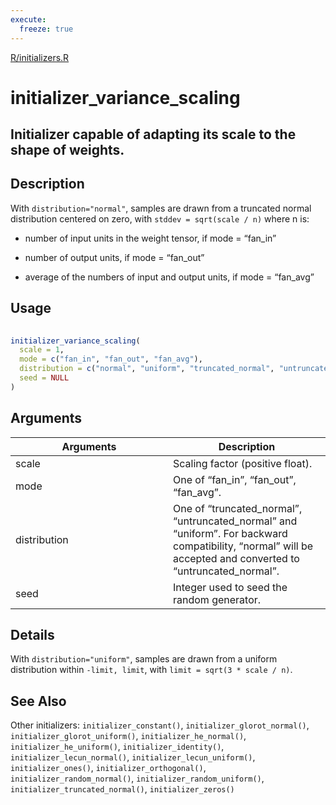 ```yaml
---
execute:
  freeze: true
---
```


[R/initializers.R](https://github.com/rstudio/keras//blob/main/R/initializers.R#L113) 

# initializer_variance_scaling

## Initializer capable of adapting its scale to the shape of weights.

## Description

 With `distribution="normal"`, samples are drawn from a truncated normal distribution centered on zero, with `stddev = sqrt(scale / n)` where n is:  

- number of input units in the weight tensor, if mode = "fan_in" 

- number of output units, if mode = "fan_out" 

- average of the numbers of input and output units, if mode = "fan_avg" 

 


## Usage
```r
 
initializer_variance_scaling( 
  scale = 1, 
  mode = c("fan_in", "fan_out", "fan_avg"), 
  distribution = c("normal", "uniform", "truncated_normal", "untruncated_normal"), 
  seed = NULL 
) 
```

## Arguments
|Arguments|Description|
|---|---|
| scale | Scaling factor (positive float). |
| mode | One of "fan_in", "fan_out", "fan_avg". |
| distribution | One of "truncated_normal", "untruncated_normal" and "uniform". For backward compatibility, "normal" will be accepted and converted to "untruncated_normal". |
| seed | Integer used to seed the random generator. |

## Details
 With `distribution="uniform"`, samples are drawn from a uniform distribution within `-limit, limit`, with `limit = sqrt(3 * scale / n)`. 





## See Also
 Other initializers:  `initializer_constant()`, `initializer_glorot_normal()`, `initializer_glorot_uniform()`, `initializer_he_normal()`, `initializer_he_uniform()`, `initializer_identity()`, `initializer_lecun_normal()`, `initializer_lecun_uniform()`, `initializer_ones()`, `initializer_orthogonal()`, `initializer_random_normal()`, `initializer_random_uniform()`, `initializer_truncated_normal()`, `initializer_zeros()` 

